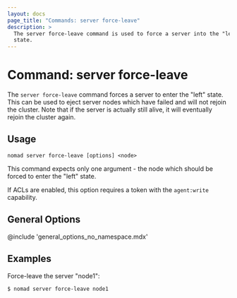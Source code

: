 ```yaml
---
layout: docs
page_title: "Commands: server force-leave"
description: >
  The server force-leave command is used to force a server into the "left"
  state.
---
```


# Command: server force-leave

The `server force-leave` command forces a server to enter the "left" state.
This can be used to eject server nodes which have failed and will not rejoin
the cluster. Note that if the server is actually still alive, it will
eventually rejoin the cluster again.

## Usage

```plaintext
nomad server force-leave [options] <node>
```

This command expects only one argument - the node which should be forced
to enter the "left" state.

If ACLs are enabled, this option requires a token with the `agent:write`
capability.

## General Options

@include 'general_options_no_namespace.mdx'

## Examples

Force-leave the server "node1":

```shell-session
$ nomad server force-leave node1

```
